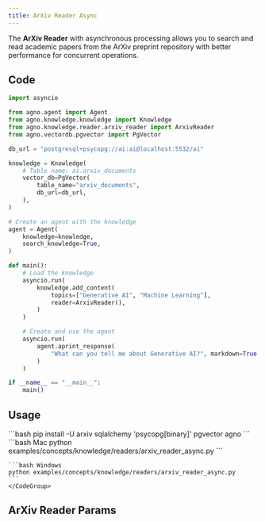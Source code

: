 ```yaml
---
title: ArXiv Reader Async
---
```


The **ArXiv Reader** with asynchronous processing allows you to search and read academic papers from the ArXiv preprint repository with better performance for concurrent operations.

## Code

```python examples/concepts/knowledge/readers/arxiv_reader_async.py
import asyncio

from agno.agent import Agent
from agno.knowledge.knowledge import Knowledge
from agno.knowledge.reader.arxiv_reader import ArxivReader
from agno.vectordb.pgvector import PgVector

db_url = "postgresql+psycopg://ai:ai@localhost:5532/ai"

knowledge = Knowledge(
    # Table name: ai.arxiv_documents
    vector_db=PgVector(
        table_name="arxiv_documents",
        db_url=db_url,
    ),
)

# Create an agent with the knowledge
agent = Agent(
    knowledge=knowledge,
    search_knowledge=True,
)

def main():
    # Load the knowledge
    asyncio.run(
        knowledge.add_content(
            topics=["Generative AI", "Machine Learning"],
            reader=ArxivReader(),
        )
    )

    # Create and use the agent
    asyncio.run(
        agent.aprint_response(
            "What can you tell me about Generative AI?", markdown=True
        )
    )

if __name__ == "__main__":
    main()
```

## Usage

<Steps>
  <Snippet file="create-venv-step.mdx" />

  <Step title="Install libraries">
    ```bash
    pip install -U arxiv sqlalchemy 'psycopg[binary]' pgvector agno
    ```
  </Step>

  <Snippet file="run-pgvector-step.mdx" />

  <Step title="Run Agent">
    <CodeGroup>
    ```bash Mac
    python examples/concepts/knowledge/readers/arxiv_reader_async.py
    ```

    ```bash Windows
    python examples/concepts/knowledge/readers/arxiv_reader_async.py
    ```
    </CodeGroup>
  </Step>
</Steps>

## ArXiv Reader Params

<Snippet file="arxiv-reader-reference.mdx" />
